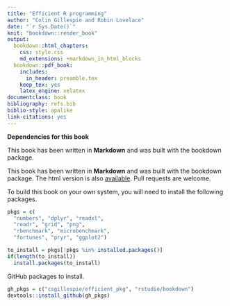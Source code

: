 ```yaml
--- 
title: "Efficient R programming"
author: "Colin Gillespie and Robin Lovelace"
date: "`r Sys.Date()`"
knit: "bookdown::render_book"
output:
  bookdown::html_chapters:
    css: style.css
    md_extensions: +markdown_in_html_blocks
  bookdown::pdf_book:
    includes:
      in_header: preamble.tex
    keep_tex: yes
    latex_engine: xelatex
documentclass: book
bibliography: refs.bib
biblio-style: apalike
link-citations: yes
---
```


__Dependencies for this book__

This book has been written in **Markdown** and was built with the bookdown package.

This book has been written in **Markdown** and was built with the bookdown package. 
The html version is also [available](https://csgillespie.github.io/efficientR/). 
Pull requests are welcome.

To build this book on your own system, you will need to install the following packages.

```r
pkgs = c(
  "numbers", "dplyr", "readxl",
  "readr", "grid", "png",
  "rbenchmark", "microbenchmark",
  "fortunes", "pryr", "ggplot2")

to_install = pkgs[!pkgs %in% installed.packages()]
if(length(to_install))
  install.packages(to_install)
```

GitHub packages to install.

```r
gh_pkgs = c("csgillespie/efficient_pkg", "rstudio/bookdown")
devtools::install_github(gh_pkgs)
```






